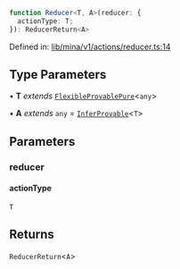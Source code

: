 ```ts
function Reducer<T, A>(reducer: {
  actionType: T;
}): ReducerReturn<A>
```

Defined in: [lib/mina/v1/actions/reducer.ts:14](https://github.com/o1-labs/o1js/blob/df1ff77af12d7cbbed4a6167f02815fad4f0dceb/src/lib/mina/v1/actions/reducer.ts#L14)

## Type Parameters

• **T** *extends* [`FlexibleProvablePure`](../type-aliases/FlexibleProvablePure.mdx)\<`any`\>

• **A** *extends* `any` = [`InferProvable`](../type-aliases/InferProvable.mdx)\<`T`\>

## Parameters

### reducer

#### actionType

`T`

## Returns

`ReducerReturn`\<`A`\>
